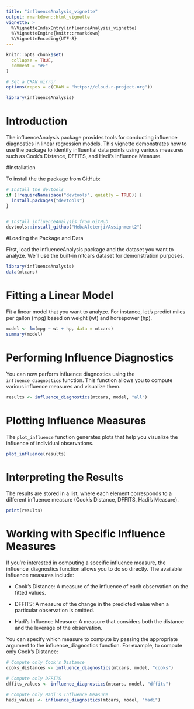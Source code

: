 ```yaml
---
title: "influenceAnalysis_vignette"
output: rmarkdown::html_vignette
vignette: >
  %\VignetteIndexEntry{influenceAnalysis_vignette}
  %\VignetteEngine{knitr::rmarkdown}
  %\VignetteEncoding{UTF-8}
---
```


```r
knitr::opts_chunk$set(
  collapse = TRUE,
  comment = "#>"
)

# Set a CRAN mirror
options(repos = c(CRAN = "https://cloud.r-project.org"))

```

```r
library(influenceAnalysis)
```

# Introduction

The influenceAnalysis package provides tools for conducting influence diagnostics in linear regression models. This vignette demonstrates how to use the package to identify influential data points using various measures such as Cook's Distance, DFFITS, and Hadi's Influence Measure.

#Installation

To install the the package from GitHub:
```r
# Install the devtools 
if (!requireNamespace("devtools", quietly = TRUE)) {
  install.packages("devtools")
}


# Install influenceAnalysis from GitHub
devtools::install_github("HebaAleterji/Assignment2")
```


#Loading the Package and Data

First, load the influenceAnalysis package and the dataset you want to analyze. We'll use the built-in mtcars dataset for demonstration purposes.

```r
library(influenceAnalysis)
data(mtcars)

```

# Fitting a Linear Model

Fit a linear model that you want to analyze. For instance, let's predict miles per gallon (mpg) based on weight (wt) and horsepower (hp).

```r
model <- lm(mpg ~ wt + hp, data = mtcars)
summary(model)

```


# Performing Influence Diagnostics

You can now perform influence diagnostics using the `influence_diagnostics` function. This function allows you to compute various influence measures and visualize them.

```r
results <- influence_diagnostics(mtcars, model, "all")
```


# Plotting Influence Measures

The `plot_influence` function generates plots that help you visualize the influence of individual observations.

```r
plot_influence(results)
```

# Interpreting the Results
The results are stored in a list, where each element corresponds to a different influence measure (Cook's Distance, DFFITS, Hadi's Measure).

```r
print(results)
```


#  Working with Specific Influence Measures
If you're interested in computing a specific influence measure, the influence_diagnostics function allows you to do so directly. The available influence measures include:

- Cook's Distance: A measure of the influence of each observation on the fitted values.

- DFFITS: A measure of the change in the predicted value when a particular observation is omitted.

- Hadi's Influence Measure: A measure that considers both the distance and the leverage of the observation.

You can specify which measure to compute by passing the appropriate argument to the influence_diagnostics function. For example, to compute only Cook's Distance:

```r
# Compute only Cook's Distance
cooks_distances <- influence_diagnostics(mtcars, model, "cooks")

# Compute only DFFITS
dffits_values <- influence_diagnostics(mtcars, model, "dffits")

# Compute only Hadi's Influence Measure
hadi_values <- influence_diagnostics(mtcars, model, "hadi")


```

